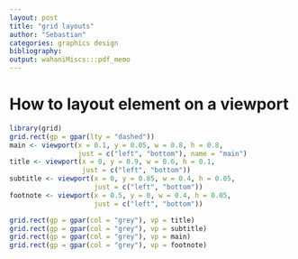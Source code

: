 ```yaml
---
layout: post
title: "grid layouts"
author: "Sebastian"
categories: graphics design
bibliography: 
output: wahaniMiscs:::pdf_memo
---
```


# How to layout element on a viewport

```r
library(grid)
grid.rect(gp = gpar(lty = "dashed"))
main <- viewport(x = 0.1, y = 0.05, w = 0.8, h = 0.8, 
                 just = c("left", "bottom"), name = "main")
title <- viewport(x = 0, y = 0.9, w = 0.6, h = 0.1,
                  just = c("left", "bottom"))
subtitle <- viewport(x = 0, y = 0.85, w = 0.4, h = 0.05,
                     just = c("left", "bottom"))
footnote <- viewport(x = 0.5, y = 0, w = 0.4, h = 0.05,
                     just = c("left", "bottom"))

grid.rect(gp = gpar(col = "grey"), vp = title)
grid.rect(gp = gpar(col = "grey"), vp = subtitle)
grid.rect(gp = gpar(col = "grey"), vp = main)
grid.rect(gp = gpar(col = "grey"), vp = footnote)
```

